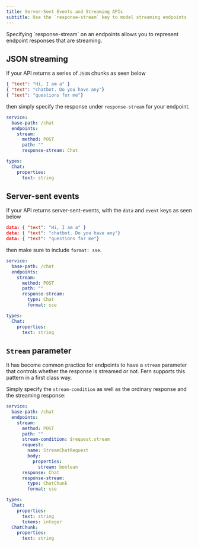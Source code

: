 ```yaml
---
title: Server-Sent Events and Streaming APIs
subtitle: Use the `response-stream` key to model streaming endpoints
---
```


<Note>
  Specifying `response-stream` on an endpoints allows you to represent endpoint responses that are streaming. 
</Note>


## JSON streaming

If your API returns a series of `JSON` chunks as seen below

```json
{ "text": "Hi, I am a" }
{ "text": "chatbot. Do you have any"}
{ "text": "questions for me"}
```

then simply specify the response under `response-stream` for your endpoint. 

```yaml title="chat.yml" {4}
service:
  base-path: /chat
  endpoints:
    stream:
      method: POST
      path: ""
      response-stream: Chat

types:
  Chat:
    properties:
      text: string
```

## Server-sent events 

If your API returns server-sent-events, with the `data` and `event` keys as seen below

```json
data: { "text": "Hi, I am a" }
data: { "text": "chatbot. Do you have any"}
data: { "text": "questions for me"}
```

then make sure to include `format: sse`. 

```yaml title="chat.yml" {9}
service:
  base-path: /chat
  endpoints:
    stream:
      method: POST
      path: ""
      response-stream:
        type: Chat
        format: sse

types:
  Chat:
    properties:
      text: string        
```

## `Stream` parameter

It has become common practice for endpoints to have a `stream` parameter that 
controls whether the response is streamed or not. Fern supports this pattern in a first 
class way. 

Simply specify the `stream-condition` as well as the ordinary response and the streaming response: 

```yaml title="chat.yml" {7}
service:
  base-path: /chat
  endpoints:
    stream:
      method: POST
      path: ""
      stream-condition: $request.stream
      request:
        name: StreamChatRequest
        body: 
          properties: 
            stream: boolean
      response: Chat
      response-stream:
        type: ChatChunk
        format: sse

types:
  Chat:
    properties:
      text: string
      tokens: integer
  ChatChunk:
    properties:
      text: string
```